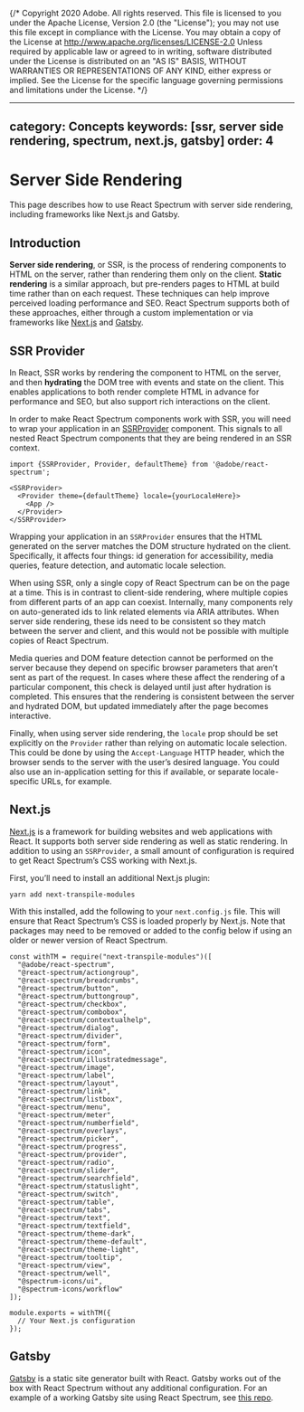 {/* Copyright 2020 Adobe. All rights reserved.
This file is licensed to you under the Apache License, Version 2.0 (the "License");
you may not use this file except in compliance with the License. You may obtain a copy
of the License at http://www.apache.org/licenses/LICENSE-2.0
Unless required by applicable law or agreed to in writing, software distributed under
the License is distributed on an "AS IS" BASIS, WITHOUT WARRANTIES OR REPRESENTATIONS
OF ANY KIND, either express or implied. See the License for the specific language
governing permissions and limitations under the License. */}


---
category: Concepts
keywords: [ssr, server side rendering, spectrum, next.js, gatsby]
order: 4
---

# Server Side Rendering

This page describes how to use React Spectrum with server side rendering, including frameworks like Next.js and Gatsby.

## Introduction

**Server side rendering**, or SSR, is the process of rendering components to HTML on the server, rather than rendering them only on the client. **Static rendering** is a similar approach, but pre-renders pages to HTML at build time rather than on each request. These techniques can help improve perceived loading performance and SEO. React Spectrum supports both of these approaches, either through a custom implementation or via frameworks like [Next.js](https://nextjs.org) and [Gatsby](https://www.gatsbyjs.com).

## SSR Provider

In React, SSR works by rendering the component to HTML on the server, and then **hydrating** the DOM tree with events and state on the client. This enables applications to both render complete HTML in advance for performance and SEO, but also support rich interactions on the client.

In order to make React Spectrum components work with SSR, you will need to wrap your application in an [SSRProvider](../react-aria/SSRProvider.html) component. This signals to all nested React Spectrum components that they are being rendered in an SSR context.

```tsx
import {SSRProvider, Provider, defaultTheme} from '@adobe/react-spectrum';

<SSRProvider>
  <Provider theme={defaultTheme} locale={yourLocaleHere}>
    <App />
  </Provider>
</SSRProvider>
```

Wrapping your application in an `SSRProvider` ensures that the HTML generated on the server matches the DOM structure hydrated on the client. Specifically, it affects four things: id generation for accessibility, media queries, feature detection, and automatic locale selection.

When using SSR, only a single copy of React Spectrum can be on the page at a time. This is in contrast to client-side rendering, where multiple copies from different parts of an app can coexist. Internally, many components rely on auto-generated ids to link related elements via ARIA attributes. When server side rendering, these ids need to be consistent so they match between the server and client, and this would not be possible with multiple copies of React Spectrum.

Media queries and DOM feature detection cannot be performed on the server because they depend on specific browser parameters that aren’t sent as part of the request. In cases where these affect the rendering of a particular component, this check is delayed until just after hydration is completed. This ensures that the rendering is consistent between the server and hydrated DOM, but updated immediately after the page becomes interactive.

Finally, when using server side rendering, the `locale` prop should be set explicitly on the `Provider` rather than relying on automatic locale selection. This could be done by using the `Accept-Language` HTTP header, which the browser sends to the server with the user’s desired language. You could also use an in-application setting for this if available, or separate locale-specific URLs, for example.

## Next.js

[Next.js](https://nextjs.org) is a framework for building websites and web applications with React. It supports both server side rendering as well as static rendering. In addition to using an `SSRProvider`, a small amount of configuration is required to get React Spectrum’s CSS working with Next.js.

First, you’ll need to install an additional Next.js plugin:

```
yarn add next-transpile-modules
```

With this installed, add the following to your `next.config.js` file. This will ensure that React Spectrum’s CSS is loaded properly by Next.js. Note that packages may need to be removed or added to the config below if using an older or newer version of React Spectrum.

```tsx
const withTM = require("next-transpile-modules")([
  "@adobe/react-spectrum",
  "@react-spectrum/actiongroup",
  "@react-spectrum/breadcrumbs",
  "@react-spectrum/button",
  "@react-spectrum/buttongroup",
  "@react-spectrum/checkbox",
  "@react-spectrum/combobox",
  "@react-spectrum/contextualhelp",
  "@react-spectrum/dialog",
  "@react-spectrum/divider",
  "@react-spectrum/form",
  "@react-spectrum/icon",
  "@react-spectrum/illustratedmessage",
  "@react-spectrum/image",
  "@react-spectrum/label",
  "@react-spectrum/layout",
  "@react-spectrum/link",
  "@react-spectrum/listbox",
  "@react-spectrum/menu",
  "@react-spectrum/meter",
  "@react-spectrum/numberfield",
  "@react-spectrum/overlays",
  "@react-spectrum/picker",
  "@react-spectrum/progress",
  "@react-spectrum/provider",
  "@react-spectrum/radio",
  "@react-spectrum/slider",
  "@react-spectrum/searchfield",
  "@react-spectrum/statuslight",
  "@react-spectrum/switch",
  "@react-spectrum/table",
  "@react-spectrum/tabs",
  "@react-spectrum/text",
  "@react-spectrum/textfield",
  "@react-spectrum/theme-dark",
  "@react-spectrum/theme-default",
  "@react-spectrum/theme-light",
  "@react-spectrum/tooltip",
  "@react-spectrum/view",
  "@react-spectrum/well",
  "@spectrum-icons/ui",
  "@spectrum-icons/workflow"
]);

module.exports = withTM({
  // Your Next.js configuration
});
```

## Gatsby

[Gatsby](https://www.gatsbyjs.com) is a static site generator built with React. Gatsby works out of the box with React Spectrum without any additional configuration. For an example of a working Gatsby site using React Spectrum, see [this repo](https://github.com/devongovett/rsp-gatsby).
